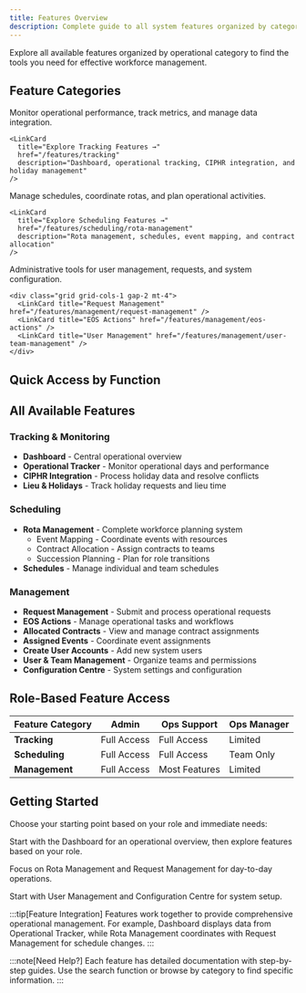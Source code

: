 ```yaml
---
title: Features Overview
description: Complete guide to all system features organized by category
---
```



Explore all available features organized by operational category to find the tools you need for effective workforce management.

## Feature Categories

<CardGrid>
  <Card title="Tracking & Monitoring" icon="tabler:chart-line">
    Monitor operational performance, track metrics, and manage data integration.
    
    <LinkCard 
      title="Explore Tracking Features →" 
      href="/features/tracking"
      description="Dashboard, operational tracking, CIPHR integration, and holiday management"
    />
  </Card>

  <Card title="Scheduling" icon="tabler:calendar">
    Manage schedules, coordinate rotas, and plan operational activities.
    
    <LinkCard 
      title="Explore Scheduling Features →" 
      href="/features/scheduling/rota-management"
      description="Rota management, schedules, event mapping, and contract allocation"
    />
  </Card>

  <Card title="Management" icon="tabler:settings">
    Administrative tools for user management, requests, and system configuration.
    
    <div class="grid grid-cols-1 gap-2 mt-4">
      <LinkCard title="Request Management" href="/features/management/request-management" />
      <LinkCard title="EOS Actions" href="/features/management/eos-actions" />
      <LinkCard title="User Management" href="/features/management/user-team-management" />
    </div>
  </Card>
</CardGrid>

## Quick Access by Function

<CardGrid>
  <LinkCard 
    title="Dashboard" 
    href="/features/tracking/dashboard"
    description="Central operational overview with key metrics and summaries"
    icon="dashboard"
  />
  <LinkCard 
    title="Rota Management" 
    href="/features/scheduling/rota-management"
    description="Complete rota planning and workforce coordination"
    icon="calendar"
  />
  <LinkCard 
    title="Request Management" 
    href="/features/management/request-management"
    description="Submit and manage operational requests"
    icon="mail"
  />
  <LinkCard 
    title="User Management" 
    href="/features/management/user-team-management"
    description="Manage users, teams, and access permissions"
    icon="users"
  />
</CardGrid>

## All Available Features

### Tracking & Monitoring
- **Dashboard** - Central operational overview
- **Operational Tracker** - Monitor operational days and performance
- **CIPHR Integration** - Process holiday data and resolve conflicts
- **Lieu & Holidays** - Track holiday requests and lieu time

### Scheduling
- **Rota Management** - Complete workforce planning system
  - Event Mapping - Coordinate events with resources
  - Contract Allocation - Assign contracts to teams
  - Succession Planning - Plan for role transitions
- **Schedules** - Manage individual and team schedules

### Management
- **Request Management** - Submit and process operational requests
- **EOS Actions** - Manage operational tasks and workflows
- **Allocated Contracts** - View and manage contract assignments
- **Assigned Events** - Coordinate event assignments
- **Create User Accounts** - Add new system users
- **User & Team Management** - Organize teams and permissions
- **Configuration Centre** - System settings and configuration

## Role-Based Feature Access

| Feature Category | Admin | Ops Support | Ops Manager |
|------------------|-------|-------------|-------------|
| **Tracking** | Full Access | Full Access | Limited |
| **Scheduling** | Full Access | Full Access | Team Only |
| **Management** | Full Access | Most Features | Limited |

## Getting Started

Choose your starting point based on your role and immediate needs:

<CardGrid>
  <Card>
    <div class="flex items-center gap-2 mb-3">
      <Badge text="New User" variant="success" />
    </div>
    <p class="mb-3">Start with the Dashboard for an operational overview, then explore features based on your role.</p>
    <LinkCard title="View Dashboard" href="/features/tracking/dashboard" />
  </Card>

  <Card>
    <div class="flex items-center gap-2 mb-3">
      <Badge text="Manager" variant="caution" />
    </div>
    <p class="mb-3">Focus on Rota Management and Request Management for day-to-day operations.</p>
    <LinkCard title="Rota Management" href="/features/scheduling/rota-management" />
  </Card>

  <Card>
    <div class="flex items-center gap-2 mb-3">
      <Badge text="Admin" variant="danger" />
    </div>
    <p class="mb-3">Start with User Management and Configuration Centre for system setup.</p>
    <LinkCard title="User Management" href="/features/management/user-team-management" />
  </Card>
</CardGrid>

:::tip[Feature Integration]
Features work together to provide comprehensive operational management. For example, Dashboard displays data from Operational Tracker, while Rota Management coordinates with Request Management for schedule changes.
:::

:::note[Need Help?]
Each feature has detailed documentation with step-by-step guides. Use the search function or browse by category to find specific information.
:::